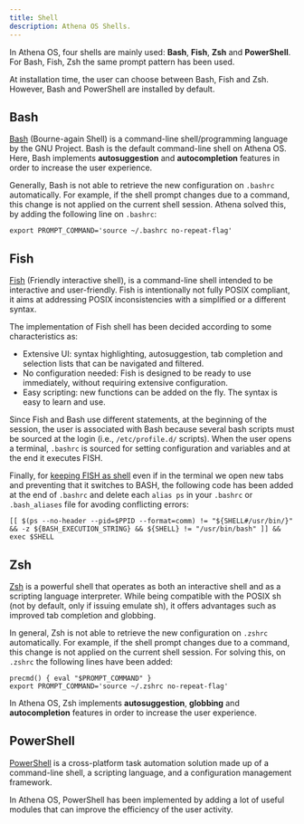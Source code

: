 ```yaml
---
title: Shell
description: Athena OS Shells.
---
```


In Athena OS, four shells are mainly used: **Bash**, **Fish**, **Zsh** and **PowerShell**. For Bash, Fish, Zsh the same prompt pattern has been used.

At installation time, the user can choose between Bash, Fish and Zsh. However, Bash and PowerShell are installed by default.

## Bash

[Bash](https://wiki.archlinux.org/title/bash) (Bourne-again Shell) is a command-line shell/programming language by the GNU Project. Bash is the default command-line shell on Athena OS. Here, Bash implements **autosuggestion** and **autocompletion** features in order to increase the user experience.

Generally, Bash is not able to retrieve the new configuration on `.bashrc` automatically. For example, if the shell prompt changes due to a command, this change is not applied on the current shell session. Athena solved this, by adding the following line on `.bashrc`:
```
export PROMPT_COMMAND='source ~/.bashrc no-repeat-flag'
```

## Fish

[Fish](https://wiki.archlinux.org/title/fish) (Friendly interactive shell), is a command-line shell intended to be interactive and user-friendly. Fish is intentionally not fully POSIX compliant, it aims at addressing POSIX inconsistencies with a simplified or a different syntax.

The implementation of Fish shell has been decided according to some characteristics as:
* Extensive UI: syntax highlighting, autosuggestion, tab completion and selection lists that can be navigated and filtered.
* No configuration needed: Fish is designed to be ready to use immediately, without requiring extensive configuration.
* Easy scripting: new functions can be added on the fly. The syntax is easy to learn and use.

Since Fish and Bash use different statements, at the beginning of the session, the user is associated with Bash because several bash scripts must be sourced at the login (i.e., `/etc/profile.d/` scripts). When the user opens a terminal, `.bashrc` is sourced for setting configuration and variables and at the end it executes FISH.

Finally, for [keeping FISH as shell](https://wiki.archlinux.org/title/fish#Modify_.bashrc_to_drop_into_fish) even if in the terminal we open new tabs and preventing that it switches to BASH, the following code has been added at the end of `.bashrc` and delete each `alias ps` in your `.bashrc` or `.bash_aliases` file for avoding conflicting errors:
```
[[ $(ps --no-header --pid=$PPID --format=comm) != "${SHELL#/usr/bin/}" && -z ${BASH_EXECUTION_STRING} && ${SHELL} != "/usr/bin/bash" ]] && exec $SHELL
```

## Zsh

[Zsh](https://wiki.archlinux.org/title/zsh) is a powerful shell that operates as both an interactive shell and as a scripting language interpreter. While being compatible with the POSIX sh (not by default, only if issuing emulate sh), it offers advantages such as improved tab completion and globbing.

In general, Zsh is not able to retrieve the new configuration on `.zshrc` automatically. For example, if the shell prompt changes due to a command, this change is not applied on the current shell session. For solving this, on `.zshrc` the following lines have been added:
```
precmd() { eval "$PROMPT_COMMAND" }
export PROMPT_COMMAND='source ~/.zshrc no-repeat-flag'
```

In Athena OS, Zsh implements **autosuggestion**, **globbing** and **autocompletion** features in order to increase the user experience.

## PowerShell
[PowerShell](https://learn.microsoft.com/en-us/powershell/scripting/overview) is a cross-platform task automation solution made up of a command-line shell, a scripting language, and a configuration management framework.

In Athena OS, PowerShell has been implemented by adding a lot of useful modules that can improve the efficiency of the user activity.